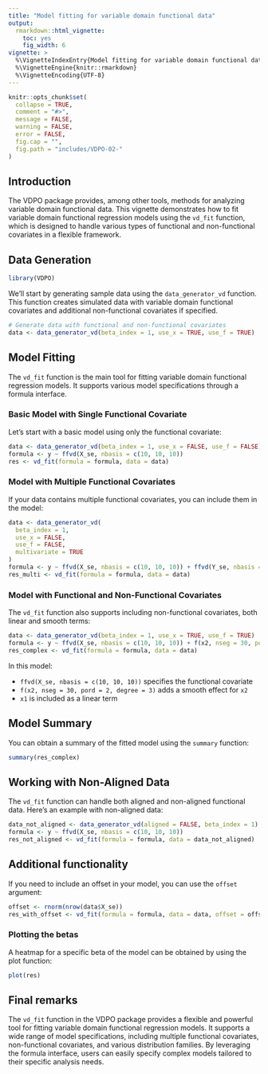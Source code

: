 ```yaml
---
title: "Model fitting for variable domain functional data"
output:
  rmarkdown::html_vignette:
    toc: yes
    fig_width: 6
vignette: >
  %\VignetteIndexEntry{Model fitting for variable domain functional data}
  %\VignetteEngine{knitr::rmarkdown}
  %\VignetteEncoding{UTF-8}
---
```


```r
knitr::opts_chunk$set(
  collapse = TRUE,
  comment = "#>",
  message = FALSE,
  warning = FALSE,
  error = FALSE,
  fig.cap = "",
  fig.path = "includes/VDPO-02-"
)
```

## Introduction

The VDPO package provides, among other tools, methods for analyzing variable domain functional data. This vignette demonstrates how to fit variable domain functional regression models using the `vd_fit` function, which is designed to handle various types of functional and non-functional covariates in a flexible framework.

## Data Generation

```r
library(VDPO)
```

We'll start by generating sample data using the `data_generator_vd` function. This function creates simulated data with variable domain functional covariates and additional non-functional covariates if specified.

```r
# Generate data with functional and non-functional covariates
data <- data_generator_vd(beta_index = 1, use_x = TRUE, use_f = TRUE)
```

## Model Fitting

The `vd_fit` function is the main tool for fitting variable domain functional regression models. It supports various model specifications through a formula interface.

### Basic Model with Single Functional Covariate

Let's start with a basic model using only the functional covariate:

```r
data <- data_generator_vd(beta_index = 1, use_x = FALSE, use_f = FALSE)
formula <- y ~ ffvd(X_se, nbasis = c(10, 10, 10))
res <- vd_fit(formula = formula, data = data)
```

### Model with Multiple Functional Covariates

If your data contains multiple functional covariates, you can include them in the model:

```r
data <- data_generator_vd(
  beta_index = 1,
  use_x = FALSE,
  use_f = FALSE,
  multivariate = TRUE
)
formula <- y ~ ffvd(X_se, nbasis = c(10, 10, 10)) + ffvd(Y_se, nbasis = c(10, 20, 10))
res_multi <- vd_fit(formula = formula, data = data)
```

### Model with Functional and Non-Functional Covariates

The `vd_fit` function also supports including non-functional covariates, both linear and smooth terms:

```r
data <- data_generator_vd(beta_index = 1, use_x = TRUE, use_f = TRUE)
formula <- y ~ ffvd(X_se, nbasis = c(10, 10, 10)) + f(x2, nseg = 30, pord = 2, degree = 3) + x1
res_complex <- vd_fit(formula = formula, data = data)
```

In this model:

-   `ffvd(X_se, nbasis = c(10, 10, 10))` specifies the functional covariate
-   `f(x2, nseg = 30, pord = 2, degree = 3)` adds a smooth effect for `x2`
-   `x1` is included as a linear term

## Model Summary

You can obtain a summary of the fitted model using the `summary` function:

```r
summary(res_complex)
```

## Working with Non-Aligned Data

The `vd_fit` function can handle both aligned and non-aligned functional data. Here's an example with non-aligned data:

```r
data_not_aligned <- data_generator_vd(aligned = FALSE, beta_index = 1)
formula <- y ~ ffvd(X_se, nbasis = c(10, 10, 10))
res_not_aligned <- vd_fit(formula = formula, data = data_not_aligned)
```

## Additional functionality

If you need to include an offset in your model, you can use the `offset` argument:

```r
offset <- rnorm(nrow(data$X_se))
res_with_offset <- vd_fit(formula = formula, data = data, offset = offset)
```

### Plotting the betas

A heatmap for a specific beta of the model can be obtained by using the plot function:

```r
plot(res)
```

## Final remarks

The `vd_fit` function in the VDPO package provides a flexible and powerful tool for fitting variable domain functional regression models. It supports a wide range of model specifications, including multiple functional covariates, non-functional covariates, and various distribution families. By leveraging the formula interface, users can easily specify complex models tailored to their specific analysis needs.

